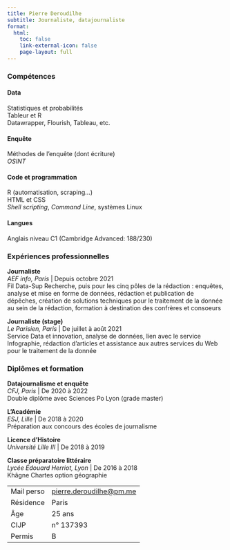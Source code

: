```yaml
---
title: Pierre Deroudilhe
subtitle: Journaliste, datajournaliste
format:
  html:
    toc: false
    link-external-icon: false
    page-layout: full
---
```


:::::{.column-page-inset-right}

::::{.grid}

:::{.g-col-7}
### Compétences

#### Data

Statistiques et probabilités\
Tableur et R\
Datawrapper, Flourish, Tableau, etc.

#### Enquête

Méthodes de l'enquête (dont écriture)\
*OSINT*\

#### Code et programmation

R (automatisation, scraping...)\
HTML et CSS\
*Shell scripting*, *Command Line*, systèmes Linux

#### Langues

Anglais niveau C1 (Cambridge Advanced: 188/230)

### Expériences professionnelles

**Journaliste**\
*AEF info, Paris* | Depuis octobre 2021\
Fil Data-Sup Recherche, puis pour les cinq pôles de la rédaction : enquêtes, analyse et mise en forme de données, rédaction et publication de dépêches, création de solutions techniques pour le traitement de la donnée au sein de la rédaction, formation à destination des confrères et consoeurs

**Journaliste (stage)**\
*Le Parisien, Paris* | De juillet à août 2021\
Service Data et innovation, analyse de données, lien avec le service  Infographie, rédaction d'articles et assistance aux autres services du Web pour le traitement de la donnée

### Diplômes et formation

**Datajournalisme et enquête**\
*CFJ, Paris* | De 2020 à 2022\
Double diplôme avec Sciences Po Lyon (grade master)

**L'Académie**\
*ESJ, Lille* | De 2018 à 2020\
Préparation aux concours des écoles de journalisme

**Licence d'Histoire**\
*Université Lille III* | De 2018 à 2019

**Classe préparatoire littéraire**\
*Lycée Édouard Herriot, Lyon* | De 2016 à 2018\
Khâgne Chartes option géographie
:::

:::{.g-col-5}
| | |
|---|---|
| Mail perso | <pierre.deroudilhe@pm.me> |
| Résidence | Paris |
| Âge | 25 ans |
| CIJP | n° 137393 |
| Permis | B |
:::

::::

:::::
